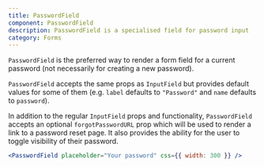 ```yaml
---
title: PasswordField
component: PasswordField
description: PasswordField is a specialised field for password input
category: Forms
---
```


`PasswordField` is the preferred way to render a form field for a current password (not necessarily for creating a new password).

`PasswordField` accepts the same props as `InputField` but provides default values for some of them (e.g. `label` defaults to `"Password"` and `name` defaults to `password`).

In addition to the regular `InputField` props and functionality, `PasswordField` accepts an optional `forgotPasswordURL` prop which will be used to render a link to a password reset page. It also provides the ability for the user to toggle visibility of their password.

```jsx live center
<PasswordField placeholder="Your password" css={{ width: 300 }} />
```
